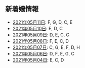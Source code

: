 新着嬢情報
----

- [2021年05月11日](/new/2021-05-11): F, G, D, C, E
- [2021年05月10日](/new/2021-05-10): E, D, C
- [2021年05月09日](/new/2021-05-09): D, E, C, G
- [2021年05月08日](/new/2021-05-08): F, E, C, D
- [2021年05月07日](/new/2021-05-07): C, G, E, F, D, H
- [2021年05月06日](/new/2021-05-06): D, F, E, G, C
- [2021年05月04日](/new/2021-05-04): E, C, D
